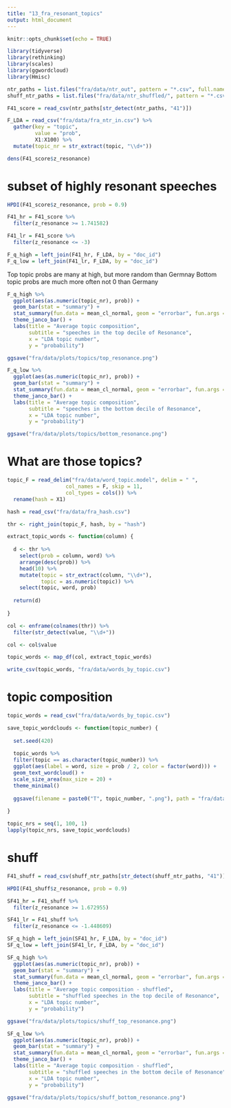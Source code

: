 ```yaml
---
title: "13_fra_resonant_topics"
output: html_document
---
```


```r
knitr::opts_chunk$set(echo = TRUE)

library(tidyverse)
library(rethinking)
library(scales)
library(ggwordcloud)
library(Hmisc)

ntr_paths = list.files("fra/data/ntr_out", pattern = "*.csv", full.names = T)
shuff_ntr_paths = list.files("fra/data/ntr_shuffled/", pattern = "*.csv", full.names = T)
```


```r
F41_score = read_csv(ntr_paths[str_detect(ntr_paths, "41")]) 

F_LDA = read_csv("fra/data/fra_ntr_in.csv") %>%
  gather(key = "topic",
         value = "prob",
         X1:X100) %>%
  mutate(topic_nr = str_extract(topic, "\\d+"))

dens(F41_score$z_resonance)
```

# subset of highly resonant speeches
```r
HPDI(F41_score$z_resonance, prob = 0.9)

F41_hr = F41_score %>%
  filter(z_resonance >= 1.741582)

F41_lr = F41_score %>%
  filter(z_resonance <= -3)

F_q_high = left_join(F41_hr, F_LDA, by = "doc_id")
F_q_low = left_join(F41_lr, F_LDA, by = "doc_id")
```

Top topic probs are many at high, but more random than Germnay
Bottom topic probs are much more often not 0 than Germany
```r
F_q_high %>%
  ggplot(aes(as.numeric(topic_nr), prob)) +
  geom_bar(stat = "summary") +
  stat_summary(fun.data = mean_cl_normal, geom = "errorbar", fun.args = list(mult = 1)) +
  theme_janco_bar() +
  labs(title = "Average topic composition",
       subtitle = "speeches in the top decile of Resonance",
       x = "LDA topic number",
       y = "probability")

ggsave("fra/data/plots/topics/top_resonance.png")

F_q_low %>%
  ggplot(aes(as.numeric(topic_nr), prob)) +
  geom_bar(stat = "summary") +
  stat_summary(fun.data = mean_cl_normal, geom = "errorbar", fun.args = list(mult = 1)) +
  theme_janco_bar() +
  labs(title = "Average topic composition",
       subtitle = "speeches in the bottom decile of Resonance",
       x = "LDA topic number",
       y = "probability")

ggsave("fra/data/plots/topics/bottom_resonance.png")
```

# What are those topics?
```r
topic_F = read_delim("fra/data/word_topic.model", delim = " ",
                   col_names = F, skip = 11,
                   col_types = cols()) %>%
  rename(hash = X1)

hash = read_csv("fra/data/fra_hash.csv")

thr <- right_join(topic_F, hash, by = "hash")

extract_topic_words <- function(column) {
  
  d <- thr %>%
    select(prob = column, word) %>%
    arrange(desc(prob)) %>%
    head(10) %>%
    mutate(topic = str_extract(column, "\\d+"),
           topic = as.numeric(topic)) %>%
    select(topic, word, prob)
  
  return(d)
  
}

col <- enframe(colnames(thr)) %>%
  filter(str_detect(value, "\\d+"))

col <- col$value

topic_words <- map_df(col, extract_topic_words)

write_csv(topic_words, "fra/data/words_by_topic.csv")
```

# topic composition
```r
topic_words = read_csv("fra/data/words_by_topic.csv")

save_topic_wordclouds <- function(topic_number) {
  
  set.seed(420)
  
  topic_words %>%
  filter(topic == as.character(topic_number)) %>%
  ggplot(aes(label = word, size = prob / 2, color = factor(word))) +
  geom_text_wordcloud() +
  scale_size_area(max_size = 20) +
  theme_minimal()
  
  ggsave(filename = paste0("T", topic_number, ".png"), path = "fra/data/plots/topics/")
  
}

topic_nrs = seq(1, 100, 1)
lapply(topic_nrs, save_topic_wordclouds)
```


# shuff
```r
F41_shuff = read_csv(shuff_ntr_paths[str_detect(shuff_ntr_paths, "41")]) 

HPDI(F41_shuff$z_resonance, prob = 0.9)

SF41_hr = F41_shuff %>%
  filter(z_resonance >= 1.672955)

SF41_lr = F41_shuff %>%
  filter(z_resonance <= -1.448609)

SF_q_high = left_join(SF41_hr, F_LDA, by = "doc_id")
SF_q_low = left_join(SF41_lr, F_LDA, by = "doc_id")

```

```r
SF_q_high %>%
  ggplot(aes(as.numeric(topic_nr), prob)) +
  geom_bar(stat = "summary") +
  stat_summary(fun.data = mean_cl_normal, geom = "errorbar", fun.args = list(mult = 1)) +
  theme_janco_bar() +
  labs(title = "Average topic composition - shuffled",
       subtitle = "shuffled speeches in the top decile of Resonance",
       x = "LDA topic number",
       y = "probability")

ggsave("fra/data/plots/topics/shuff_top_resonance.png")

SF_q_low %>%
  ggplot(aes(as.numeric(topic_nr), prob)) +
  geom_bar(stat = "summary") +
  stat_summary(fun.data = mean_cl_normal, geom = "errorbar", fun.args = list(mult = 1)) +
  theme_janco_bar() +
  labs(title = "Average topic composition - shuffled",
       subtitle = "shuffled speeches in the bottom decile of Resonance",
       x = "LDA topic number",
       y = "probability")

ggsave("fra/data/plots/topics/shuff_bottom_resonance.png")
```

